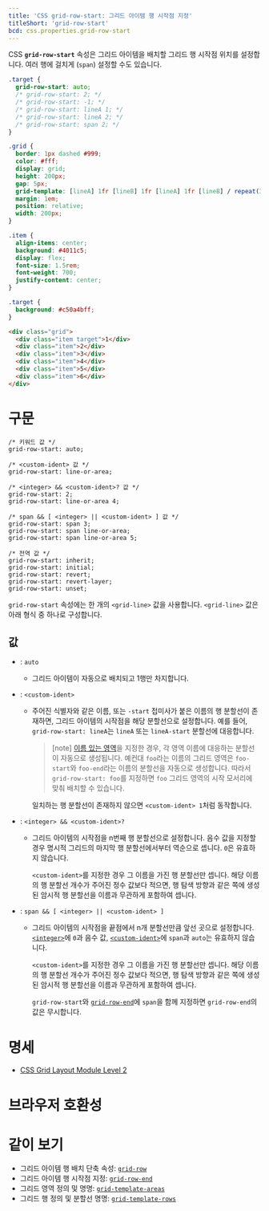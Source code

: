 ```yaml
---
title: 'CSS grid-row-start: 그리드 아이템 행 시작점 지정'
titleShort: 'grid-row-start'
bcd: css.properties.grid-row-start
---
```


CSS **`grid-row-start`** 속성은 그리드 아이템을 배치할 그리드 행 시작점 위치를 설정합니다. 여러 행에 걸치게 (`span`) 설정할 수도 있습니다.

```css hidden name=demo
.target {
  grid-row-start: auto;
  /* grid-row-start: 2; */
  /* grid-row-start: -1; */
  /* grid-row-start: lineA 1; */
  /* grid-row-start: lineA 2; */
  /* grid-row-start: span 2; */
}
```

```css hidden name=demo filename=style
.grid {
  border: 1px dashed #999;
  color: #fff;
  display: grid;
  height: 200px;
  gap: 5px;
  grid-template: [lineA] 1fr [lineB] 1fr [lineA] 1fr [lineB] / repeat(3, 1fr);
  margin: 1em;
  position: relative;
  width: 200px;
}

.item {
  align-items: center;
  background: #4011c5;
  display: flex;
  font-size: 1.5rem;
  font-weight: 700;
  justify-content: center;
}

.target {
  background: #c50a4bff;
}
```

```html hidden name=demo
<div class="grid">
  <div class="item target">1</div>
  <div class="item">2</div>
  <div class="item">3</div>
  <div class="item">4</div>
  <div class="item">5</div>
  <div class="item">6</div>
</div>
```

<LiveExample height={280} lang="css" name="demo" />

# 구문

```css-prop
/* 키워드 값 */
grid-row-start: auto;

/* <custom-ident> 값 */
grid-row-start: line-or-area;

/* <integer> && <custom-ident>? 값 */
grid-row-start: 2;
grid-row-start: line-or-area 4;

/* span && [ <integer> || <custom-ident> ] 값 */
grid-row-start: span 3;
grid-row-start: span line-or-area;
grid-row-start: span line-or-area 5;

/* 전역 값 */
grid-row-start: inherit;
grid-row-start: initial;
grid-row-start: revert;
grid-row-start: revert-layer;
grid-row-start: unset;
```

`grid-row-start` 속성에는 한 개의 `<grid-line>` 값을 사용합니다. `<grid-line>` 값은 아래 형식 중 하나로 구성합니다.

## 값

- : `auto`
  - 그리드 아이템이 자동으로 배치되고 1행만 차지합니다.
- : `<custom-ident>`
  - 주어진 식별자와 같은 이름, 또는 `-start` 접미사가 붙은 이름의 행 분할선이 존재하면, 그리드 아이템의 시작점을 해당 분할선으로 설정합니다. 예를 들어, `grid-row-start: lineA`는 `lineA` 또는 `lineA-start` 분할선에 대응합니다.

    > [note]
    > [이름 있는 영역][`grid-template-areas`]을 지정한 경우, 각 영역 이름에 대응하는 분할선이 자동으로 생성됩니다. 예컨대 `foo`라는 이름의 그리드 영역은 `foo-start`와 `foo-end`라는 이름의 분할선을 자동으로 생성합니다. 따라서 `grid-row-start: foo`를 지정하면 `foo` 그리드 영역의 시작 모서리에 맞춰 배치할 수 있습니다.

    일치하는 행 분할선이 존재하지 않으면 `<custom-ident> 1`처럼 동작합니다.

- : `<integer> && <custom-ident>?`
  - 그리드 아이템의 시작점을 n번째 행 분할선으로 설정합니다. 음수 값을 지정할 경우 명시적 그리드의 마지막 행 분할선에서부터 역순으로 셉니다. `0`은 유효하지 않습니다.

    `<custom-ident>`를 지정한 경우 그 이름을 가진 행 분할선만 셉니다. 해당 이름의 행 분할선 개수가 주어진 정수 값보다 적으면, 행 탐색 방향과 같은 쪽에 생성된 암시적 행 분할선을 이름과 무관하게 포함하여 셉니다.

- : `span && [ <integer> || <custom-ident> ]`
  - 그리드 아이템의 시작점을 끝점에서 n개 분할선만큼 앞선 곳으로 설정합니다. [`<integer>`]에 `0`과 음수 값, [`<custom-ident>`]에 `span`과 `auto`는 유효하지 않습니다.

    `<custom-ident>`를 지정한 경우 그 이름을 가진 행 분할선만 셉니다. 해당 이름의 행 분할선 개수가 주어진 정수 값보다 적으면, 행 탐색 방향과 같은 쪽에 생성된 암시적 행 분할선을 이름과 무관하게 포함하여 셉니다.

    `grid-row-start`와 [`grid-row-end`]에 `span`을 함께 지정하면 `grid-row-end`의 값은 무시합니다.

# 명세

- [CSS Grid Layout Module Level 2](https://drafts.csswg.org/css-grid/#line-placement)

# 브라우저 호환성

<BrowserCompat data={props.bcd} />

# 같이 보기

- 그리드 아이템 행 배치 단축 속성: [`grid-row`]
- 그리드 아이템 행 시작점 지정: [`grid-row-end`]
- 그리드 영역 정의 및 명명: [`grid-template-areas`]
- 그리드 행 정의 및 분할선 명명: [`grid-template-rows`]

[`<custom-ident>`]: https://developer.mozilla.org/en-US/docs/Web/CSS/custom-ident
[`<integer>`]: ./integer
[`grid-row`]: ./grid-row
[`grid-row-end`]: ./grid-row-end
[`grid-template-areas`]: ./grid-template-areas
[`grid-template-rows`]: ./grid-template-rows
